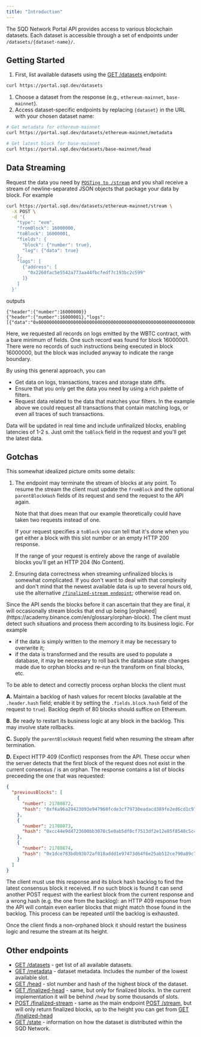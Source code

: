 ```yaml
---
title: "Introduction"
---
```


The SQD Network Portal API provides access to various blockchain datasets. Each dataset is accessible through a set of endpoints under `/datasets/{dataset-name}/`.

## Getting Started

1. First, list available datasets using the [GET /datasets](/api/endpoint/get-datasets) endpoint:

```bash
curl https://portal.sqd.dev/datasets
```

1. Choose a dataset from the response (e.g., `ethereum-mainnet`, `base-mainnet`).
2. Access dataset-specific endpoints by replacing `{dataset}` in the URL with your chosen dataset name:

```bash
# Get metadata for ethereum-mainnet
curl https://portal.sqd.dev/datasets/ethereum-mainnet/metadata

# Get latest block for base-mainnet
curl https://portal.sqd.dev/datasets/base-mainnet/head
```

## Data Streaming

Request the data you need by [`POSTing to /stream`](/api/endpoint/post-stream) and you shall receive a stream of newline-separated JSON objects that package your data by block. For example

```bash
curl https://portal.sqd.dev/datasets/ethereum-mainnet/stream \
  -X POST \
  -d '{
    "type": "evm",
    "fromBlock": 16000000,
    "toBlock": 16000001,
    "fields": {
      "block": {"number": true},
      "log": {"data": true}
    },
    "logs": [
      {"address": [
        "0x2260fac5e5542a773aa44fbcfedf7c193bc2c599"
      ]}
    ]
  }'
```

outputs

```jsonl
{"header":{"number":16000000}}
{"header":{"number":16000001},"logs":[{"data":"0x000000000000000000000000000000000000000000000000000000000000071e"}]}
```

Here, we requested all records on logs emitted by the WBTC contract, with a bare minimum of fields. One such record was found for block 16000001. There were no records of such instructions being executed in block 16000000, but the block was included anyway to indicate the range boundary.

By using this general approach, you can

- Get data on logs, transactions, traces and storage state diffs.
- Ensure that you only get the data you need by using a rich palette of filters.
- Request data related to the data that matches your filters. In the example above we could request all transactions that contain matching logs, or even all traces of such transactions.

Data will be updated in real time and include unfinalized blocks, enabling latencies of 1-2 s. Just omit the `toBlock` field in the request and you'll get the latest data.

## Gotchas

This somewhat idealized picture omits some details:

1. The endpoint may terminate the stream of blocks at any point. To resume the stream the client must update the `fromBlock` and the optional `parentBlockHash` fields of its request and send the request to the API again.

   Note that that does mean that our example theoretically could have taken two requests instead of one.

   If your request specifies a `toBlock` you can tell that it's done when you get either a block with this slot number or an empty HTTP 200 response.

   If the range of your request is entirely above the range of available blocks you'll get an HTTP 204 (No Content).

2. Ensuring data correctness when streaming unfinalized blocks is somewhat complicated. If you don't want to deal with that complexity and don't mind that the newest available data is up to several hours old, use the alternative [`/finalized-stream endpoint`](/api/endpoint/post-finalized-stream); otherwise read on.

<Expandable title="unfinalized blocks streaming instructions">
Since the API sends the blocks before it can ascertain that they are final, it will occasionally stream blocks that end up being [orphaned](https://academy.binance.com/en/glossary/orphan-block). The client must detect such situations and process them according to its business logic. For example

- if the data is simply written to the memory it may be necessary to overwrite it;
- if the data is transformed and the results are used to populate a database, it may be necessary to roll back the database state changes made due to orphan blocks and re-run the transform on final blocks, etc.

To be able to detect and correctly process orphan blocks the client must

**A.** Maintain a backlog of hash values for recent blocks (available at the `.header.hash` field; enable it by setting the `.fields.block.hash` field of the request to `true`). Backlog depth of 80 blocks should suffice on Ethereum.

**B.** Be ready to restart its business logic at any block in the backlog. This may involve state rollbacks.

**C.** Supply the `parentBlockHash` request field when resuming the stream after termination.

**D.** Expect HTTP 409 (Conflict) responses from the API. These occur when the server detects that the first block of the request does not exist in the current consensus / is an orphan. The response contains a list of blocks preceeding the one that was requested:

```json
{
  "previousBlocks": [
    {
      "number": 21780872,
      "hash": "0xf6a96a29423093e947960fcde3cf79730eadacd389fe2ed6cd1c97deb356a12e"
    },
    {
      "number": 21780873,
      "hash": "0xcc44e9d4723600bb3078c5e0ab5df0cf7513df2e12e85f8548c5c469083b19bb"
    },
    {
      "number": 21780874,
      "hash": "0x1dce783bdb93b72af818addd1e97473d64f6e25ab512ce790a89c7f0976f6a0a"
    }
  ]
}
```

The client must use this response and its block hash backlog to find the latest consensus block it received. If no such block is found it can send another POST request with the earliest block from the current response and a wrong hash (e.g. the one from the backlog): an HTTP 409 response from the API will contain even earlier blocks that might match those found in the backlog. This process can be repeated until the backlog is exhausted.

Once the client finds a non-orphaned block it should restart the business logic and resume the stream at its height.

</Expandable>

## Other endpoints

- [GET /datasets](/api/endpoint/get-datasets) - get list of all available datasets.
- [GET /metadata](/api/endpoint/get-metadata) - dataset metadata. Includes the number of the lowest available slot.
- [GET /head](/api/endpoint/get-head) - slot number and hash of the highest block of the dataset.
- [GET /finalized-head](/api/endpoint/get-finalized-head) - same, but only for finalized blocks. In the current implementation it will be behind `/head` by some thousands of slots.
- [POST /finalized-stream](/api/endpoint/post-finalized-stream) - same as the main endpoint [POST /stream](/api/endpoint/post-stream), but will only return finalized blocks, up to the height you can get from [GET /finalized-head](/api/endpoint/get-finalized-head)
- [GET /state](/api/endpoint/get-state) - information on how the dataset is distributed within the SQD Network.
